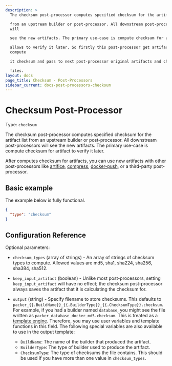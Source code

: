 ```yaml
---
description: >
  The checksum post-processor computes specified checksum for the artifact list

  from an upstream builder or post-processor. All downstream post-processors
  will

  see the new artifacts. The primary use-case is compute checksum for artifacts

  allows to verify it later. So firstly this post-processor get artifact,
  compute

  it checksum and pass to next post-processor original artifacts and checksum

  files.
layout: docs
page_title: Checksum - Post-Processors
sidebar_current: docs-post-processors-checksum
---
```


# Checksum Post-Processor

Type: `checksum`

The checksum post-processor computes specified checksum for the artifact list
from an upstream builder or post-processor. All downstream post-processors will
see the new artifacts. The primary use-case is compute checksum for artifact to
verify it later.

After computes checksum for artifacts, you can use new artifacts with other
post-processors like
[artifice](https://www.packer.io/docs/post-processors/artifice.html),
[compress](https://www.packer.io/docs/post-processors/compress.html),
[docker-push](https://www.packer.io/docs/post-processors/docker-push.html), or
a third-party post-processor.

## Basic example

The example below is fully functional.

```json
{
  "type": "checksum"
}
```

## Configuration Reference

Optional parameters:

- `checksum_types` (array of strings) - An array of strings of checksum types
  to compute. Allowed values are md5, sha1, sha224, sha256, sha384, sha512.

- `keep_input_artifact` (boolean) - Unlike most post-processors, setting
  `keep_input_artifact` will have no effect; the checksum post-processor
  always saves the artifact that it is calculating the checksum for.

- `output` (string) - Specify filename to store checksums. This defaults to
  `packer_{{.BuildName}}_{{.BuilderType}}_{{.ChecksumType}}.checksum`. For
  example, if you had a builder named `database`, you might see the file
  written as `packer_database_docker_md5.checksum`. This is treated as a
  [template engine](/docs/templates/engine.html). Therefore, you
  may use user variables and template functions in this field.
  The following special variables are also available to use in the output
  template:

  - `BuildName`: The name of the builder that produced the artifact.
  - `BuilderType`: The type of builder used to produce the artifact.
  - `ChecksumType`: The type of checksums the file contains. This should be
    used if you have more than one value in `checksum_types`.
